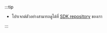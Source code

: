 :::tip

- โปรเจกต์ตัวอย่างสามารถดูได้ที่ [SDK repository](https://github.com/logto-io/js/tree/master/packages/express-sample) ของเรา

:::
